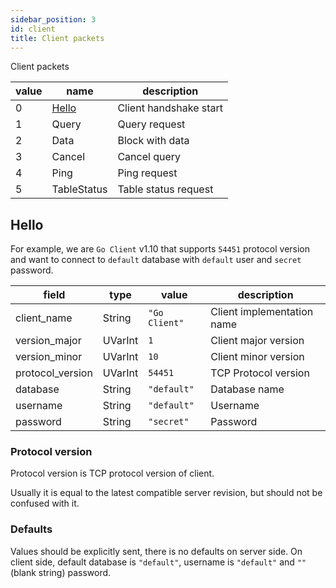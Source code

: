 ```yaml
---
sidebar_position: 3
id: client
title: Client packets
---
```


Client packets

| value | name             | description            |
|-------|------------------|------------------------|
| 0     | [Hello](##Hello) | Client handshake start |
| 1     | Query            | Query request          |
| 2     | Data             | Block with data        |
| 3     | Cancel           | Cancel query           |
| 4     | Ping             | Ping request           |
| 5     | TableStatus      | Table status request   |

## Hello

For example, we are `Go Client` v1.10 that supports `54451` protocol version and
want to connect to `default` database with `default` user and `secret` password.

| field            | type    | value         | description                |
|------------------|---------|---------------|----------------------------|
| client_name      | String  | `"Go Client"` | Client implementation name |
| version_major    | UVarInt | `1`           | Client major version       |
| version_minor    | UVarInt | `10`          | Client minor version       |
| protocol_version | UVarInt | `54451`       | TCP Protocol version       |
| database         | String  | `"default"`   | Database name              |
| username         | String  | `"default"`   | Username                   |
| password         | String  | `"secret"`    | Password                   |

### Protocol version

Protocol version is TCP protocol version of client.

Usually it is equal to the latest compatible server revision, but
should not be confused with it.

### Defaults

Values should be explicitly sent, there is no defaults on server side.
On client side, default database is `"default"`, username is `"default"` and `""` (blank string)
password.